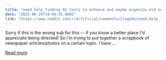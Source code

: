```yaml
---
title: "need help finding AI tools to enhance and maybe organize old newspaper articles"
date: "2025-06-29T14:44:55.000Z"
link: "https://www.reddit.com/r/artificial/comments/1lnge4e/need_help_finding_ai_tools_to_enhance_and_maybe/"
---
```


Sorry if this is the wrong sub for this -- if you know a better place I'd appreciate being directed!
 So i'm trying to put together a scrapbook of newspaper articles/photos on a certain topic. I have ...

[Read more](https://www.reddit.com/r/artificial/comments/1lnge4e/need_help_finding_ai_tools_to_enhance_and_maybe/)
